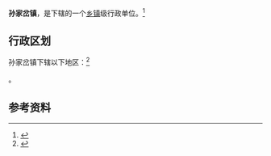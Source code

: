 {{中国乡级行政区|61/08/21/103/000}}

'''孙家岔镇'''，是{{PRC admin/fullname|61/08/21/103/000|3}}下辖的一个[[乡镇|乡镇]]级行政单位。<ref>{{PRC admin/ref sgc|{{PRC admin/parent|61/08/21/103/000}}}}</ref>

== 行政区划 ==

孙家岔镇下辖以下地区：<ref>{{PRC admin/ref sgc|61/08/21/103/000}}</ref>

{{PRC admin/children|61/08/21/103/000}}。

== 参考资料 ==

{{reflist}}

{{行政区划小作品}}
{{PRC admin/navcat|61/08/21/103/000}}